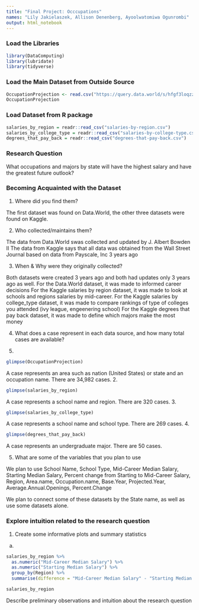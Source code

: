 ```yaml
---
title: "Final Project: Occcupations"
names: "Lily Jakielaszek, Allison Denenberg, Ayoolwatomiwa Ogunrombi"
output: html_notebook
---
```


### Load the Libraries 
```r
library(DataComputing)
library(lubridate)
library(tidyverse)
```

### Load the Main Dataset from Outside Source
```r
OccupationProjection <- read.csv("https://query.data.world/s/hfgf3loqzzbk34aytghvne5sxg3ljr", header=TRUE, stringsAsFactors=FALSE);
OccupationProjection
```
### Load Dataset from R package 
```r
salaries_by_region = readr::read_csv("salaries-by-region.csv")
salaries_by_college_type = readr::read_csv("salaries-by-college-type.csv")
degrees_that_pay_back = readr::read_csv("degrees-that-pay-back.csv")
```
### Research Question
What occupations and majors by state will have the highest salary and have the greatest future outlook?

### Becoming Acquainted with the Dataset 
1. Where did you find them?

The first dataset was found on Data.World, the other three datasets were found on Kaggle. 

2. Who collected/maintains them?

The data from Data.World swas collected and updated by J. Albert Bowden II 
The data from Kaggle says that all data was obtained from the Wall Street Journal based on data from Payscale, Inc 3 years ago

3. When & Why were they originally collected?

Both datasets were created 3 years ago and both had updates only 3 years ago as well.
For the Data.World dataset, it was made to informed career decisions 
For the Kaggle salaries by region dataset, it was made to look at schools and regions salaries by mid-career.
For the Kaggle salaries by college_type dataset, it was made to compare rankings of type of colleges you attended (ivy league, engeenering school)
For the Kaggle degrees that pay back dataset, it was made to define which majors make the most money 

4. What does a case represent in each data source, and how many total cases are available?

1. 
```r
glimpse(OccupationProjection)
```
A case represents an area such as nation (United States) or state and an occupation name. There are 34,982 cases.
2.
```r
glimpse(salaries_by_region)
```
A case represents a school name and region. There are 320 cases.
3.
```r
glimpse(salaries_by_college_type)
```
A case represents a school name and school type. There are 269 cases.
4. 
```r
glimpse(degrees_that_pay_back)
```
A case represents an undergraduate major. There are 50 cases. 

5. What are some of the variables that you plan to use

We plan to use School Name, School Type, Mid-Career Median Salary, Starting Median Salary, Percent change from Starting to Mid-Career Salary, Region, Area.name, Occupation.name, Base.Year, Projected.Year, Average.Annual.Openings, Percent.Change 

We plan to connect some of these datasets by the State name, as well as use some datasets alone. 

### Explore intuition related to the research question
1. Create some informative plots and summary statistics 

a. 
```r
salaries_by_region %>%
  as.numeric("Mid-Career Median Salary") %>%
  as.numeric("Starting Median Salary") %>%
  group_by(Region) %>%
  summarise(difference = "Mid-Career Median Salary" - "Starting Median Salary") 

salaries_by_region
```


Describe preliminary observations and intuition about the research question

